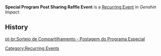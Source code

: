 '''Special Program Post Sharing Raffle Event''' is a [[Recurring Event]] in ''Genshin Impact''.

==History==
{{Event History Table}}

[[Category:Recurring Events]]

[[pt-br:Sorteio de Compartilhamento - Postagem do Programa Especial]]